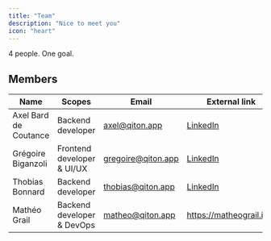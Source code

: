 ```yaml
---
title: "Team"
description: "Nice to meet you"
icon: "heart"
---
```


4 people. One goal.

## Members

| Name                  | Scopes                     | Email              | External link                                                           |
|-----------------------|----------------------------|--------------------|-------------------------------------------------------------------------|
| Axel Bard de Coutance | Backend developer          | axel@qiton.app     | [LinkedIn](https://www.linkedin.com/in/axel-bard-de-coutance-a0a38722a) |
| Grégoire Biganzoli    | Frontend developer & UI/UX | gregoire@qiton.app | [LinkedIn](https://www.linkedin.com/in/gregoirebgz)                     |
| Thobias Bonnard       | Backend developer          | thobias@qiton.app  | [LinkedIn](https://www.linkedin.com/in/thobias-bonnard-555155242)       |
| Mathéo Grail          | Backend developer & DevOps | matheo@qiton.app   | https://matheograil.info                                                |
